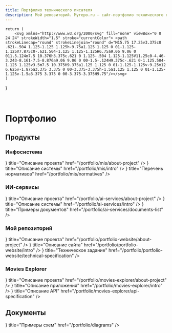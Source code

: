 ```yaml
---
title: Портфолио технического писателя
description: Мой репозиторий. Myrepo.ru – сайт-портфолио технического писателя
---
```



	return (
		<svg xmlns="http://www.w3.org/2000/svg"	fill="none"	viewBox="0 0 24 24" strokeWidth="1.5" stroke="currentColor"> <path	strokeLinecap="round" strokeLinejoin="round" d="M15.75 17.25v3.375c0 .621-.504 1.125-1.125 1.125h-9.75a1.125 1.125 0 01-1.125-1.125V7.875c0-.621.504-1.125 1.125-1.125H6.75a9.06 9.06 0 011.5.124m7.5 10.376h3.375c.621 0 1.125-.504 1.125-1.125V11.25c0-4.46-3.243-8.161-7.5-8.876a9.06 9.06 0 00-1.5-.124H9.375c-.621 0-1.125.504-1.125 1.125v3.5m7.5 10.375H9.375a1.125 1.125 0 01-1.125-1.125v-9.25m12 6.625v-1.875a3.375 3.375 0 00-3.375-3.375h-1.5a1.125 1.125 0 01-1.125-1.125v-1.5a3.375 3.375 0 00-3.375-3.375H9.75"/></svg>
	)
}

<br />

# Портфолио

## Продукты

### Инфосистема

<Cards num="1">
	<Cards.Card 
		icon={<IconSvg />}
		title="Описание проекта"
		href="/portfolio/mis/about-project"
  />
	<Cards.Card 
		icon={<IconSvg />}
		title="Описание системы"
		href="/portfolio/mis/intro"
  />
	<Cards.Card 
		icon={<IconSvg />}
		title="Перечень нормативов"
		href="/portfolio/mis/normatives"
  />
</Cards>

### ИИ-сервисы

<Cards num="1">
	<Cards.Card 
		icon={<IconSvg />}
		title="Описание проекта"
		href="/portfolio/ai-services/about-project"
  />
	<Cards.Card 
		icon={<IconSvg />}
		title="Описание системы"
		href="/portfolio/ai-services/intro"
  />
	<Cards.Card 
		icon={<IconSvg />}
		title="Примеры документов"
		href="/portfolio/ai-services/documents-list"
  />
</Cards>

### Мой репозиторий

<Cards num="1">
	<Cards.Card 
		icon={<IconSvg />}
		title="Описание проекта"
		href="/portfolio/portfolio-website/about-project"
  />
	<Cards.Card 
		icon={<IconSvg />}
		title="Описание сайта"
		href="/portfolio/portfolio-website/intro"
  />
	<Cards.Card 
		icon={<IconSvg />}
		title="Техническое задание"
		href="/portfolio/portfolio-website/technical-specification"
  />
</Cards>

### Movies Explorer

<Cards num="1">
	<Cards.Card 
		icon={<IconSvg />}
		title="Описание проекта"
		href="/portfolio/movies-explorer/about-project"
  />
	<Cards.Card 
		icon={<IconSvg />}
		title="Описание приложения"
		href="/portfolio/movies-explorer/intro"
  />
	<Cards.Card 
		icon={<IconSvg />}
		title="Описание API"
		href="/portfolio/movies-explorer/api-specification"
  />
</Cards>

## Документы

<Cards num="1">
	<Cards.Card 
		icon={<IconSvg />}
		title="Примеры схем"
		href="/portfolio/diagrams"
  />
</Cards>